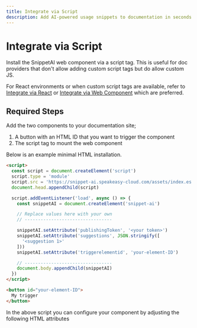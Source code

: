 ```yaml
---
title: Integrate via Script
description: Add AI-powered usage snippets to documentation in seconds.
---
```



# Integrate via Script

Install the SnippetAI web component via a script tag.
This is useful for doc providers that don't allow adding custom script tags but do allow custom JS.

For React environments or when custom script tags are available, refer to
[Integrate via React](/docs/snippet-ai/integrate-via-react) or [Integrate via Web Component](/docs/snippet-ai/integrate-via-web-component) which are preferred.

## Required Steps
Add the two components to your documentation site;
1. A button with an HTML ID that you want to trigger the component
2. The script tag to mount the web component

Below is an example minimal HTML installation.

```html
<script>
  const script = document.createElement('script')
  script.type = 'module'
  script.src = 'https://snippet-ai.speakeasy-cloud.com/assets/index.es.js'
  document.head.appendChild(script)

  script.addEventListener('load', async () => {
    const snippetAI = document.createElement('snippet-ai')

    // Replace values here with your own
    // ---------------------------------

    snippetAI.setAttribute('publishingToken', '<your token>')
    snippetAI.setAttribute('suggestions', JSON.stringify([
      '<suggestion 1>'
    ]))
    snippetAI.setAttribute('triggerelementid', 'your-element-ID')

    // ---------------------------------
    document.body.appendChild(snippetAI)
  })
</script>

<button id="your-element-ID">
  My trigger
</button>
```

In the above script you can configure your component by adjusting the following HTML attributes

<Table
  data={[
    { attribute: "`publishingtoken`", description: "Your public API key for authentication", required: "Yes", default: "—" },
    { attribute: "`codelang`", description: "Programming language for code generation (`typescript`, `python`, `go`, `java`, `csharp`, `php`)", required: "No", default: "—" },
    { attribute: "`triggerelementid`", description: "Custom ID attribute for a button element that will open SnippetAI when clicked", required: "No", default: "—" },
    { attribute: "`toggleshortcut`", description: "Keyboard shortcut to open the Command Bar", required: "No", default: "`\"$mod+k\"` (cmd+k / ctrl+k)" },
    { attribute: "`zindex`", description: "Z-index of the command bar", required: "No", default: "`\"1000\"`" },
    { attribute: "`suggestions`", description: "Searchable list of suggestions for the command bar", required: "No", default: "`\"[]\"`" }
  ]}
  columns={[
    { key: "attribute", header: "Attribute" },
    { key: "description", header: "Description" },
    { key: "required", header: "Required" },
    { key: "default", header: "Default" }
  ]}
/>
